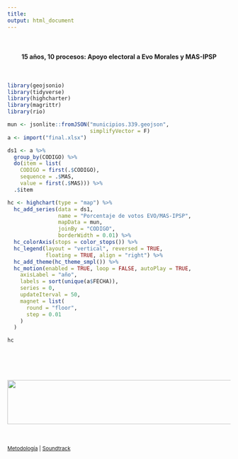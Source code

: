 ```yaml
---
title: 
output: html_document
---
```

<br>
<center><h4>15 años, 10 procesos: Apoyo electoral a Evo Morales y MAS-IPSP</h4></center>
<br>
```r


library(geojsonio)
library(tidyverse)
library(highcharter)
library(magrittr)
library(rio)

mun <- jsonlite::fromJSON("municipios.339.geojson", 
                          simplifyVector = F)
a <- import("final.xlsx")

ds1 <- a %>% 
  group_by(CODIGO) %>% 
  do(item = list(
    CODIGO = first(.$CODIGO),
    sequence = .$MAS,
    value = first(.$MAS))) %>% 
  .$item

hc <- highchart(type = "map") %>% 
  hc_add_series(data = ds1,
                name = "Porcentaje de votos EVO/MAS-IPSP",
                mapData = mun,
                joinBy = "CODIGO",
                borderWidth = 0.01) %>% 
  hc_colorAxis(stops = color_stops()) %>%  
  hc_legend(layout = "vertical", reversed = TRUE,
            floating = TRUE, align = "right") %>% 
  hc_add_theme(hc_theme_smpl()) %>% 
  hc_motion(enabled = TRUE, loop = FALSE, autoPlay = TRUE,
    axisLabel = "año",
    labels = sort(unique(a$FECHA)),
    series = 0,
    updateIterval = 50,
    magnet = list(
      round = "floor",
      step = 0.01
    )
  )
```

```r
hc
```
<br>
<br>
<br>
<br>
<center><img src="img.png" style="background:none; border:none; box-shadow:none;" height="100" width="700px"></center>
<br>
<br>
<small>[Metodología](https://www.youtube.com/watch?v=Qn4esVrGjhI) | [Soundtrack](https://www.youtube.com/watch?v=Qn4esVrGjhI)</small>

<a href="https://github.com/rafalopezv/MAS.mapa.transitivo/tree/master"><i class="fa fa-github fa-xs"></i></a>
<a href="mailto:lopezvalverde.rafael@gmail.com"><i class="fa fa-envelope fa-xs"></i></a>
<a href="https://www.linkedin.com/in/rafael-lopez-valverde-a141a325/"><i class="fa fa-linkedin fa-xs"></i></a>
<a href="https://twitter.com/rafa_lopezv"><i class="fa fa-twitter fa-xs"></i></a>
<a href="https://www.facebook.com/profile.php?id=585845584"><i class="fa fa-facebook fa-xs"></i></a>

